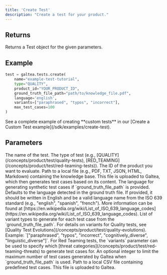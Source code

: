 ```yaml
---
title: 'Create Test'
description: "Create a test for your product."
---
```


## Returns
Returns a Test object for the given parameters.

## Example
```python
test = galtea.tests.create(
    name="example-test-tutorial",
    type="QUALITY",
    product_id="YOUR_PRODUCT_ID",
    ground_truth_file_path="path/to/knowledge_file.pdf",
    language='english',
    variants=["paraphrased", "typos", "incorrect"],
    max_test_cases=100
)
```
<Info>
  See a complete example of creating **custom tests** in our [Create a Custom Test example](/sdk/examples/create-test).
</Info>

## Parameters
<ResponseField name="name" type="string" required>
  The name of the test.
</ResponseField>
<ResponseField name="type" type="string" required>
  The type of test (e.g., [QUALITY](/concepts/product/test/quality-tests), [RED_TEAMING](/concepts/product/test/red-teaming-tests)).
</ResponseField>
<ResponseField name="product_id" type="string" required>
  The ID of the product you want to evaluate.
</ResponseField>
<ResponseField name="ground_truth_file_path" type="string" optional>
  Path to a local file (e.g., PDF, TXT, JSON, HTML, Markdown) containing the knowledge base. This file is uploaded to Galtea, which then generates test cases based on its content.
</ResponseField>
<ResponseField name="language" type="string" optional>
  The language for generating synthetic test cases if `ground_truth_file_path` is provided. Defaults to the language detected in the ground truth file. If provided, it should be written in English and be a valid language name from the ISO 639 standard (e.g., "english", "spanish", "french"). More information can be found at [https://en.wikipedia.org/wiki/List_of_ISO_639_language_codes](https://en.wikipedia.org/wiki/List_of_ISO_639_language_codes).
</ResponseField>
<ResponseField name="variants" type="list[string]" optional>
  List of variant types to generate for each test case from the `ground_truth_file_path`. For details on variants for Quality tests, see [Quality Test Evolutions](/concepts/product/test/quality-evolutions). Example: `["paraphrased", "typos", "incorrect", "cognitively_diverse", "linguistic_diverse"]`.
  For Red Teaming tests, the `variants` parameter can be used to specify which [threat categories](/concepts/product/test/red-teaming-threats) to generate test cases for.
</ResponseField>
<ResponseField name="max_test_cases" type="int" optional>
  An optional integer to limit the maximum number of test cases generated by Galtea when `ground_truth_file_path` is used.
</ResponseField>
<ResponseField name="test_file_path" type="string" optional>
  Path to a local CSV file containing predefined test cases. This file is uploaded to Galtea.
</ResponseField>
